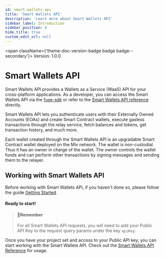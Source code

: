 ```yaml
---
id: smart-wallets-api
title: 'Smart Wallets API'
description: 'Learn more about Smart Wallets API'
sidebar_label: Introduction
sidebar_position: 0
hide_title: true
custom_edit_url: null
---
```



<span className={'theme-doc-version-badge badge badge--secondary'}>
  Version: 1.0.0
</span>

# Smart Wallets API

Smart Wallets API provides a Wallets as a Service (WaaS) API for your cross-platform applications. As a developer, you can access the Smart Wallets API via the [fuse-sdk](developers/fuse-sdk/README.mdx) or refer to the [Smart Wallets API reference](/docs/category/smart-wallet-api) directly.&#x20;

Smart Wallets API lets you authenticate users with their Externally Owned Accounts (EOAs) and create Smart Contract wallets, execute gasless transactions through the relay service, fetch balances and tokens, get transaction history, and much more.

Each wallet created through the Smart Wallets API is an upgradable Smart Contract wallet deployed on the Mix network. The wallet is non-custodial. Thus it has an owner in charge of the wallet. The owner controls the wallet funds and can perform other transactions by signing messages and sending them to the relayer.

## Working with Smart Wallets API

Before working with Smart Wallets API, if you haven't done so, please follow the guide [Getting Started](developers/fuse-sdk/getting-started.mdx).

#### Ready to start!

> #### 📘Remember
>
> For all Smart Wallets API requests, you will need to add your Public API Key to the request query params under the key `apiKey`.

Once you have your project set and access to your Public API key, you can start working with the Smart Wallets API. Check out the [Smart Wallets API Reference](/docs/category/smart-wallet-api) for usage.
